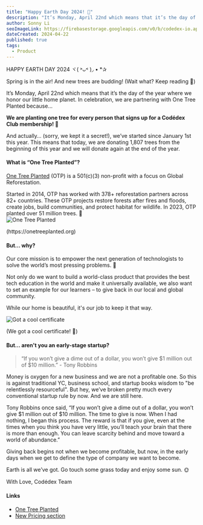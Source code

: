 ```yaml
---
title: "Happy Earth Day 2024! 🌳"
description: "It’s Monday, April 22nd which means that it’s the day of the year where we honor our little home planet. In celebration, we are partnering with One Tree Planted!"
author: Sonny Li
seoImageLink: https://firebasestorage.googleapis.com/v0/b/codedex-io.appspot.com/o/blogs%2Fearth-day-2024%2Fbanner.png?alt=media&token=aa3fdb41-60ec-4179-84e3-8786abcbd3de
dateCreated: 2024-04-22
published: true
tags:
  - Product
---
```


HAPPY EARTH DAY 2024 ヾ( ˃ᴗ˂ )◞ • *✰ 

Spring is in the air! And new trees are budding! (Wait what? Keep reading 👀) 

It’s Monday, April 22nd which means that it’s the day of the year where we honor our little home planet. In celebration, we are partnering with One Tree Planted because…

**We are planting one tree for every person that signs up for a Codédex Club membership! 🌱**

And actually… (sorry, we kept it a secret!), we’ve started since January 1st this year. This means that today, we are donating 1,807 trees from the beginning of this year and we will donate again at the end of the year. 

#### What is “One Tree Planted”?

[One Tree Planted](https://onetreeplanted.org) (OTP) is a 501(c)(3) non-profit with a focus on Global Reforestation. 

Started in 2014, OTP has worked with 378+ reforestation partners across 82+ countries. These OTP projects restore forests after fires and floods, create jobs, build communities, and protect habitat for wildlife. In 2023, OTP planted over 51 million trees. 🌳
<br/>
![One Tree Planted](https://i.imgur.com/DTrkCdU.png)
<div style={{textAlign: "center"}}>(https://onetreeplanted.org)</div>

#### But... why?

Our core mission is to empower the next generation of technologists to solve the world’s most pressing problems. 🌟

Not only do we want to build a world-class product that provides the best tech education in the world and make it universally available, we also want to set an example for our learners – to give back in our local and global community.

While our home is beautiful, it's our job to keep it that way.

![Got a cool certificate](https://i.imgur.com/K2xjKgh.png)
<div style={{textAlign: "center"}}>(We got a cool certificate! 🙌)</div>

#### But... aren't you an early-stage startup?

> “If you won’t give a dime out of a dollar, you won’t give $1 million out of $10 million.” - Tony Robbins

Money is oxygen for a new business and we are not a profitable one. So this is against traditional YC, business school, and startup books wisdom to "be relentlessly resourceful". But hey, we’ve broken pretty much every conventional startup rule by now. And we are still here.

Tony Robbins once said, “If you won’t give a dime out of a dollar, you won’t give $1 million out of $10 million. The time to give is now. When I had nothing, I began this process. The reward is that if you give, even at the times when you think you have very little, you’ll teach your brain that there is more than enough. You can leave scarcity behind and move toward a world of abundance.”

Giving back begins not when we become profitable, but now, in the early days when we get to define the type of company we want to become.

Earth is all we’ve got. Go touch some grass today and enjoy some sun. 🌞

With Love,
Codédex Team

#### Links

- [One Tree Planted](https://onetreeplanted.org)
- [New Pricing section](https://www.codedex.io/pricing)

